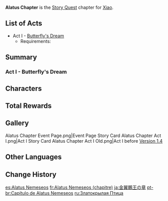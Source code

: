 {{Chapter Infobox
|image           = Alatus Chapter.png
|character       = Xiao
|type            = Story
|short           = Alatus
}}
'''Alatus Chapter''' is the [[Story Quest]] chapter for [[Xiao]].

==List of Acts==
* Act I - [[Butterfly's Dream]]
** Requirements: {{Quest|40;1;Of the Land Amidst Monoliths|display=bullet|requirements=1}}

==Summary==
===Act I - Butterfly's Dream===
{{Main|Butterfly's Dream}}
{{Description|In ancient times, pestilence ran wild across the land of Liyue, and demons roamed amuck. These disasters and anomalies came from the rotting carcasses of vanquished gods, stemming from their unbent and unbowed souls... Rex Lapis once mustered his yaksha to go forth and cleanse the land. In the present day, these anomalies have once again resurfaced in the land of Liyue... and it is at this time that you make the acquaintance of an adeptus named Starsnatcher...}}
{{Transclude|Butterfly's Dream|Summary}}

==Characters==
{{Character Appearances|type=Chapter}}

==Total Rewards==
{{Quest Rewards List}}

==Gallery==
<gallery>
Alatus Chapter Event Page.png|Event Page
Story Card Alatus Chapter Act I.png|Act I
Story Card Alatus Chapter Act I Old.png|Act I before [[Version 1.4]]
</gallery>

==Other Languages==
{{Other Languages
|en      = Alatus Chapter
|zhs     = 金翅鹏王之章
|zhs_rm  = Jīnchì Péng Wáng zhī Zhāng
|zht     = 金翅鵬王之章
|zht_rm  = Jīnchì Péng Wáng zhī Zhāng
|zh_tl   = Chapter of the Golden Winged Peng King
|ja      = 金翼鵬王の章
|ja_rm   = Kin'yoku Hou'ou no Shou
|ja_tl   = Chapter of the Golden Winged Peng King
|ko      = 황금날개천붕왕의 장
|ko_rm   = Hwanggeumnalgaecheonbung'wang-ui Jang
|ko_tl   = Golden Winged Peng King Chapter
|es      = Rey de las Alas Doradas
|es_tl   = King of the Golden Wings
|fr      = Alatus Nemeseos
|fr_tl   = Alatus Nemeseos
|ru      = Златокрылая Птица
|ru_tl   = Golden-Winged Bird
|th      = บทแห่งราชาปีกทอง
|th_rm   = Bot Haeng Racha Pik Thong
|th_tl   = Chapter of the Golden-Winged King
|vi      = {{tt|Chương|章}} {{tt|Kim Sí Bằng Vương|金翅鹏王}}
|vi_tl   = Chapter of the Golden Winged Peng King{{Sino|vi|part=1}}
|de      = Alatus
|id      = Chapter Alatus
|pt      = Capítulo de Alatus Nemeseos
|pt_tl   = 
|tr      = Altın Kanatlar Bölümü
|tr_tl   = 
|it      = Capitolo dell'Alatus
|it_tl   = 
}}

==Change History==
{{Change History|1.3}}

[[es:Alatus Nemeseos]]
[[fr:Alatus Nemeseos (chapitre)]]
[[ja:金翼鵬王の章]]
[[pt-br:Capítulo de Alatus Nemeseos]]
[[ru:Златокрылая Птица]]